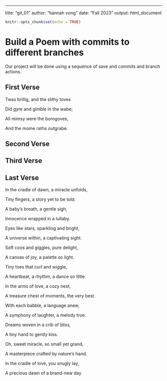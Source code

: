------------------------------------------------------------------------

title: "git_01" author: "hannah vong" date: "Fall 2023" output: html_document

```r
knitr::opts_chunk$set(echo = TRUE)
```

# Build a Poem with commits to different branches

Our project will be done using a sequence of save and commits and branch actions. <!-- Do not modify or change any text in "!--" bracketed areas such as this --- these are instructions to
you, if you change any of this the git program will notice it and compromise your git merging strategy !-->

## First Verse

<!--Put the first five lines of a poem by Lewis Carrol in this section!-->

Twas brillig, and the slithy toves

Did gyre and gimble in the wabe;

All mimsy were the borogoves,

And the mome raths outgrabe.


## Second Verse

<!--Put the first five lines of a poem by Robert Frost here!-->

## Third Verse

<!--Put the first two verses of The Walrus and the Carpenter here!-->

## Last Verse

<!--Put a short poem you created using chatGPT of 20 to 30 lines,here!-->

In the cradle of dawn, a miracle unfolds,

Tiny fingers, a story yet to be told.

A baby's breath, a gentle sigh,

Innocence wrapped in a lullaby.




Eyes like stars, sparkling and bright,

A universe within, a captivating sight.

Soft coos and giggles, pure delight,

A canvas of joy, a palette so light.




Tiny toes that curl and wiggle,

A heartbeat, a rhythm, a dance so little.

In the arms of love, a cozy nest,

A treasure chest of moments, the very best.



With each babble, a language anew,

A symphony of laughter, a melody true.

Dreams woven in a crib of bliss,

A tiny hand to gently kiss.




Oh, sweet miracle, so small yet grand,

A masterpiece crafted by nature's hand.

In the cradle of love, you snugly lay,

A precious dawn of a brand-new day

